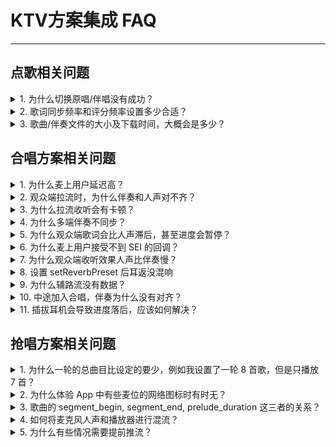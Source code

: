 # KTV方案集成 FAQ

- - -

## 点歌相关问题

<details class="zg-primary">
    <summary>1. 为什么切换原唱/伴唱没有成功？</summary>

只有带有伴奏的歌曲才可以切换原唱和伴奏。

</details>

<details class="zg-primary">
    <summary>2. 歌词同步频率和评分频率设置多少合适？</summary>

均设置为 60ms 一次。

</details>

<details class="zg-primary">
    <summary>3. 歌曲/伴奏文件的大小及下载时间，大概会是多少？</summary>

A3. 分为SQ（Standard Quality）、HQ、无损音乐（暂无），音质不同大小不同。歌曲：SQ是3-4M，HQ6-7M，伴奏：单音轨默认都是SQ等级，双音轨是10M左右。下载时间根据具体的下载网络类型和网速而定，如4G下行10M/s，下载时间在1s以内。

</details>

## 合唱方案相关问题

<details class="zg-primary">
    <summary>1. 为什么麦上用户延迟高？</summary>

可能造成的原因是：

- 用户当前网络差； 
- 没有开启超低延迟模式；
- jitterbuffer水位设置过高。

</details>

<details class="zg-primary">
    <summary>2. 观众端拉流时，为什么伴奏和人声对不齐？</summary>

没有开启混流对齐配置，总共有3个接口:
- startPublishingStreamWithConfig(forceSynchronousNetworkTime = 1)；
- setStreamAlignmentProperty；
- ZegoMixerTask setStreamAlignmentMode = 1。

</details>

<details class="zg-primary">
    <summary>3. 为什么拉流收听会有卡顿？</summary>

麦上的用户拉流的 jitterbuffer 水位过低。网络存在抖动。麦上用户推荐值是(30,30)，观众是(500,100)。

</details>

<details class="zg-primary">
    <summary>4. 为什么多端伴奏不同步？</summary>

可能是因为开发者没有使用合唱示例源码，自行实现倒计时同步逻辑，导致存在误差。

</details>

<details class="zg-primary">
    <summary>5. 为什么观众端歌词会比人声滞后，甚至进度会暂停？</summary>

请查看是否开了 DTX，影响了 SEI 发送。

</details>

<details class="zg-primary">
    <summary>6. 为什么麦上用户接受不到 SEI 的回调？</summary>

可能有以下原因：
- 重复设置了 setEventHandler 事件回调代理；
- 推流端没发 SEI；
- 拉流端没拉带有 SEI 的流。

</details>

<details class="zg-primary">
    <summary>7. 为什么观众端收听效果人声比伴奏慢？</summary>

请查看每次播放时有没有重新推伴奏流并更新混流。

</details>

<details class="zg-primary">
    <summary>8. 设置 setReverbPreset 后耳返没混响</summary>

Express 需要 advancedConfig("audio_loopback_after_prep":"true")。

</details>

<details class="zg-primary">
    <summary>9. 为什么辅路流没有数据？</summary>

请检查是否设置辅路流的数据来源，需要设置音频外部采集。

</details>

<details class="zg-primary">
    <summary>10. 中途加入合唱，伴奏为什么没有对齐？</summary>

需要使用合唱示例源码的中途加入合唱对齐功能实现。

</details>

<details class="zg-primary">
    <summary>11. 插拔耳机会导致进度落后，应该如何解决？</summary>

需要集成伴奏对齐功能，可以参考合唱示例源码实现。

</details>

## 抢唱方案相关问题

<details class="zg-primary">
    <summary>1. 为什么一轮的总曲目比设定的要少，例如我设置了一轮 8 首歌，但是只播放 7 首？</summary>

房主下载歌曲时，如果某些歌曲下载异常，例如已下架，则会上报后台该歌曲下载失败，后台会将歌曲从歌单剔除，所以歌曲会变少。

</details>
    
<details class="zg-primary">
    <summary>2. 为什么体验 App 中有些麦位的网络图标时有时无？</summary>

若对应的麦位是自己，则自己成功推流的时候才显示网络图标；若对应的麦位是其他用户，仅在他有推流且本端成功拉取他的流时才显示网络图标。其余的情况一律不显示网络图标。

</details>

<details class="zg-primary">
    <summary>3. 歌曲的 segment_begin, segment_end, prelude_duration 这三者的关系？</summary>

`segment_begin`、`segment_end` 这两个字段用来定位高潮片段在整首歌中的起始位置和结束位置，单位均为毫秒，下载到的资源即 segment_begin ~ segment_end 这段，时长为 segment_end - segment_begin 的值。

`prelude_duration` 这个字段描述的是高潮前奏的时长，单位毫秒，前奏是包含在 segment_begin ~ segment_end 这段里面的。

![/Pics/GoEnjoy/KTVGrab/Common/grab_song_clip_rsc_exp.png](http://doc.oa.zego.im/Pics/GoEnjoy/KTVGrab/Common/grab_song_clip_rsc_exp.png)

</details>

<details class="zg-primary">
    <summary>4. 如何将麦克风人声和播放器进行混流？</summary>

以下代码供您参考：

```java
// 创建媒体播放器
ZegoMediaPlayer mediaPlayer = ZegoExpressEngine.getEngine().createMediaPlayer();
// 将播放器的流混入主流中
mediaPlayer.enableAux(true);
```
更多详情可参考 ZegoExpressSDK API 文档的 [enableAux\|_blank](https://doc-zh.zego.im/article/api?doc=Express_Video_SDK_API~java_android~class~ZegoMediaPlayer#enable-aux) 接口。
</details>

<details class="zg-primary">
    <summary>5. 为什么有些情况需要提前推流？</summary>

由于客户端拉流建立链接需要短暂时间，因此为了保证拉流端的歌曲聆听体验，在某些状态会提前进行推流（状态 [round_preparing\|_blank](15332#6_2)、[next_song_preparing\|_blank](15332#6_8)）。

</details>
